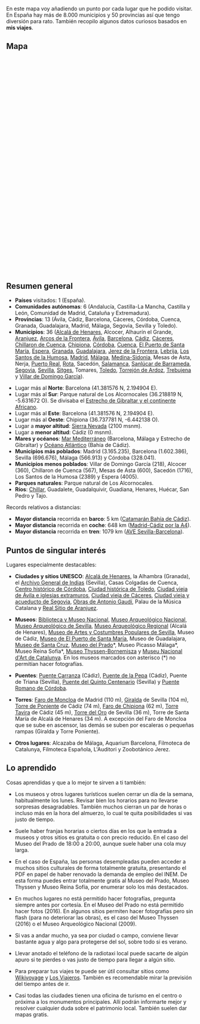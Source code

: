 {{headerleaflet|1=Viajes}}
{{vt|1=vuelta-a-espana/vuelta-a-espana|2=Vuelta a España}}

En este mapa voy añadiendo un punto por cada lugar que he podido visitar. En España hay más de 8.000 municipios y 50 provincias así que tengo diversión para rato. También recopilo algunos datos curiosos basados en '''mis viajes'''.

== Mapa ==

<div id="map" style="float: right;width: 100%;height: 600px;"></div>

<script type="text/javascript">
    // http://leafletjs.com/examples/custom-icons.html
    
    var places = [
        ["Alcalá de Henares", 40.482093, -3.367031], 
        ["Alcocer", 40.471111, -2.609722], 
        ["Alhaurín el Grande", 36.642119, -4.687833], 
        ["Aranjuez", 40.033333, -3.616666], 
        ["Arcos de la Frontera", 36.748294, -5.806313], 
        ["Ávila", 40.65, -4.683333], 
        ["Barcelona", 41.403076, 2.173695], 
        ["Cádiz", 36.529824, -6.292721], 
        ["Cáceres", 39.475111, -6.371400], 
        ["Chillaron de Cuenca", 40.10472, -2.22138], 
        ["Chipiona", 36.737781, -6.442138], 
        ["Córdoba", 37.877220, -4.778585], 
        ["Cuenca", 40.071666, -2.135], 
        ["El Puerto de Santa María", 36.598129, -6.223777], 
        ["Espera", 36.866667, -5.8], 
        ["Granada", 37.177050, -3.589184], 
        ["Guadalajara", 40.633056, -3.166667], 
        ["Jerez de la Frontera", 36.690360, -6.147455], 
        ["Lebrija", 36.918861, -6.084326], 
        ["Los Santos de la Humosa", 40.501948, -3.259705], 
        ["Madrid", 40.416957, -3.703478], 
        ["Málaga", 36.721217, -4.414778], 
        ["Medina-Sidonia", 36.457671, -5.927273], 
        ["Mesas de Asta", 36.788874, -6.171564], 
        ["Nerja", 36.772717, -3.880040], 
        ["Puerto Real", 36.529167, -6.191944], 
        ["Rota", 36.622863,-6.359959], 
        ["Sacedón", 40.48222, -2.73166], 
        ["Salamanca", 40.965, -5.663889], 
        ["Sanlúcar de Barrameda", 36.77888, -6.35388], 
        ["Segovia", 40.948, -4.1177], 
        ["Sevilla", 37.386128, -5.992103], 
        ["Sierra Nevada", 37.095596, -3.399980], 
        ["Sitges", 41.237124, 1.805857], 
        ["Toledo", 39.8603, -4.0175], 
        ["Tomares", 37.374252, -6.029259], 
        ["Torrejón de Ardoz", 40.45, -3.483056], 
        ["Trebujena", 36.869315, -6.176710], 
        ["Villar de Domingo García", 40.238333, -2.294166], 
    ];

    var map = L.map('map').setView([40.416957, -3.703478], 6);
    mapLink = 
        '<a href="https://openstreetmap.org">OpenStreetMap</a>';
    L.tileLayer(
        'https://{s}.tile.openstreetmap.org/{z}/{x}/{y}.png', {
        attribution: '&copy; ' + mapLink + ' Contributors',
        maxZoom: 12,
        }).addTo(map);

    for (var i = 0; i < places.length; i++) {
        marker = new L.marker([places[i][1],places[i][2]])
            //.bindPopup('<b>' + places[i][0] + '</b>' + '<br/><img src="' + places[i][3] + '"/ width="200px">')
            .bindPopup('<b>' + places[i][0] + '</b>')
            .addTo(map);
    }
    
    var aveSevBcnPoints = [
        new L.LatLng(37.391710, -5.975296), // Sevilla Santa Justa
        new L.LatLng(37.888387, -4.789574), // Córdoba Central
        new L.LatLng(38.691339, -4.111848), // Puertollano
        new L.LatLng(38.985508, -3.913386), // Ciudad Real Central
        new L.LatLng(40.406962, -3.691414), // Madrid
        new L.LatLng(41.658697, -0.911852), // Zaragoza Delicias
        new L.LatLng(41.620937, 0.633141), // Lleida
        new L.LatLng(41.192036, 1.272467), // Camp Tarragona
        new L.LatLng(41.379238, 2.140412), // Barcelona Sants
    ];
    var aveSevBcnLine = new L.Polyline(aveSevBcnPoints, { color: 'green', weight: 3, opacity: 0.5, smoothFactor: 1 });
    
    aveSevBcnLine.addTo(map);

</script>

{{clear}}

== Resumen general ==

* '''Países''' visitados: 1 (España).
* '''Comunidades autónomas''': 6 (Andalucía, Castilla-La Mancha, Castilla y León, Comunidad de Madrid, Cataluña y Extremadura).
* '''Provincias''': 13 (Ávila, Cádiz, Barcelona, Cáceres, Córdoba, Cuenca, Granada, Guadalajara, Madrid, Málaga, Segovia, Sevilla y Toledo).
* '''Municipios''': 36 ([https://www.flickr.com/photos/emijrp/collections/72157666100001405/ Alcalá de Henares], Alcocer, Alhaurín el Grande, [https://www.flickr.com/photos/emijrp/collections/72157673145473176/ Aranjuez], [https://www.flickr.com/photos/emijrp/collections/72157673847122774/ Arcos de la Frontera], [https://www.flickr.com/photos/emijrp/collections/72157669148531616/ Ávila], [https://www.flickr.com/photos/emijrp/collections/72157634580047584/ Barcelona], [https://www.flickr.com/photos/emijrp/collections/72157633642149931/ Cádiz], [https://www.flickr.com/photos/emijrp/sets/72157635695236126/ Cáceres], [https://www.flickr.com/photos/emijrp/sets/72157673592939706/ Chillaron de Cuenca], [https://www.flickr.com/photos/emijrp/sets/72157671659082181 Chipiona], [https://www.flickr.com/photos/emijrp/collections/72157666351052792/ Córdoba], [https://www.flickr.com/photos/emijrp/collections/72157674529445571/ Cuenca], [https://www.flickr.com/photos/emijrp/collections/72157633642136825/ El Puerto de Santa María], [https://www.flickr.com/photos/emijrp/sets/72157633950611807/ Espera], [https://www.flickr.com/photos/emijrp/collections/72157633952224634/ Granada], [https://www.flickr.com/photos/emijrp/collections/72157667313622253/ Guadalajara], [https://www.flickr.com/photos/emijrp/sets/72157633952354780/ Jerez de la Frontera], [https://www.flickr.com/photos/emijrp/sets/72157633950611823/ Lebrija], [https://www.flickr.com/photos/emijrp/sets/72157666455222020 Los Santos de la Humosa], [https://www.flickr.com/photos/emijrp/collections/72157634131100854/ Madrid], [https://www.flickr.com/photos/emijrp/collections/72157633950887134/ Málaga], [https://www.flickr.com/photos/emijrp/collections/72157673976297684/ Medina-Sidonia], Mesas de Asta, Nerja, [https://www.flickr.com/photos/emijrp/collections/72157674540518463/ Puerto Real], [https://www.flickr.com/photos/emijrp/sets/72157669418484293 Rota], Sacedón, [https://www.flickr.com/photos/emijrp/collections/72157678228878046/ Salamanca], [https://www.flickr.com/photos/emijrp/collections/72157676040900922/ Sanlúcar de Barrameda], [https://www.flickr.com/photos/emijrp/collections/72157668823984966/ Segovia], [https://www.flickr.com/photos/emijrp/collections/72157633677997362/ Sevilla], [https://www.flickr.com/photos/emijrp/sets/72157657665293425 Sitges], Tomares, [https://www.flickr.com/photos/emijrp/collections/72157668231760012/ Toledo], [https://www.flickr.com/photos/emijrp/collections/72157673374032966/ Torrejón de Ardoz], [https://www.flickr.com/photos/emijrp/sets/72157633950611813/ Trebujena] y [https://www.flickr.com/photos/emijrp/sets/72157670414471934/ Villar de Domingo García]).

* Lugar más al '''Norte''': Barcelona (41.381576 N, 2.194904 E).
* Lugar más al '''Sur''': Parque natural de Los Alcornocales (36.218819 N, -5.631672 O). Se divisaba el [https://www.flickr.com/photos/emijrp/sets/72157635682682494 Estrecho de Gibraltar y el continente Africano].
* Lugar más al '''Este''': Barcelona (41.381576 N, 2.194904 E).
* Lugar más al '''Oeste''': Chipiona (36.737781 N, -6.442138 O).
* Lugar a '''mayor altitud''': [https://www.flickr.com/photos/emijrp/sets/72157635756227563 Sierra Nevada] (2100 msnm).
* Lugar a '''menor altitud''': Cádiz (0 msnm).
* '''Mares y océanos''': [https://www.flickr.com/photos/emijrp/sets/72157635682682454 Mar Mediterráneo] (Barcelona, Málaga y Estrecho de Gibraltar) y [https://www.flickr.com/photos/emijrp/sets/72157635682682424 Océano Atlántico] (Bahía de Cádiz).
* '''Municipios más poblados''': Madrid (3.165.235), Barcelona (1.602.386), Sevilla (696.676), Málaga (566.913) y Córdoba (328.041).
* '''Municipios menos poblados''': Villar de Domingo García (218), Alcocer (360), Chillaron de Cuenca (567), Mesas de Asta (600), Sacedón (1716), Los Santos de la Humosa (2389) y Espera (4005).
* '''Parques naturales''': Parque natural de Los Alcornocales.
* '''Ríos''': [https://www.flickr.com/photos/emijrp/sets/72157646249161304 Chillar], Guadalete, Guadalquivir, Guadiana, Henares, Huécar, San Pedro y Tajo.

Records relativos a distancias:

<!--* '''Mayor distancia''' recorrida '''a pie''': 0 km-->
* '''Mayor distancia''' recorrida en '''barco''': 5 km ([https://www.flickr.com/search/?user_id=96396586%40N07&sort=date-taken-desc&text=catamaran&view_all=1 Catamarán Bahía de Cádiz]).
* '''Mayor distancia''' recorrida en '''coche''': 648 km ([https://www.flickr.com/photos/emijrp/sets/72157666413017526 Madrid-Cádiz por la A4]).
* '''Mayor distancia''' recorrida en '''tren''': 1079 km ([https://www.flickr.com/photos/emijrp/sets/72157634580849470 AVE Sevilla-Barcelona]).
<!--* '''Mayor distancia''' recorrida en '''avión''': 0 km-->

<!--
Clima y meteorología:
* '''Mayor temperatura''':
* '''Menor temperatura''':
* '''Mayor marea''': marea grande Cádiz
-->

== Puntos de singular interés ==

Lugares especialmente destacables:

* '''Ciudades y sitios UNESCO''': [https://www.flickr.com/photos/emijrp/collections/72157666100001405/ Alcalá de Henares],  la Alhambra (Granada),  el [https://www.flickr.com/photos/emijrp/sets/72157634357633140 Archivo General de Indias] (Sevilla), Casas Colgadas de Cuenca,  [https://www.flickr.com/photos/emijrp/sets/72157664195542144/ Centro histórico de Córdoba], [https://www.flickr.com/photos/emijrp/collections/72157668231760012/ Ciudad histórica de Toledo],  [https://www.flickr.com/photos/emijrp/sets/72157668802519852/ Ciudad vieja de Ávila e iglesias extramuros],  [https://www.flickr.com/photos/emijrp/sets/72157635695236126/ Ciudad vieja de Cáceres],  [https://www.flickr.com/photos/emijrp/sets/72157666349527594 Ciudad vieja y acueducto de Segovia],  [https://www.flickr.com/photos/emijrp/sets/72157635972571646 Obras de Antonio Gaudí],  Palau de la Música Catalana y [https://www.flickr.com/photos/emijrp/collections/72157673145473176/ Real Sitio de Aranjuez].

* '''Museos''': [https://www.flickr.com/photos/emijrp/sets/72157634131283036 Biblioteca y Museo Nacional],  [https://www.flickr.com/photos/emijrp/sets/72157634133013063 Museo Arqueológico Nacional],  [https://www.flickr.com/photos/emijrp/sets/72157635852744953 Museo Arqueológico de Sevilla],  [https://www.flickr.com/photos/emijrp/sets/72157665925760211 Museo Arqueológico Regional] (Alcalá de Henares),  [https://www.flickr.com/photos/emijrp/sets/72157635852753055 Museo de Artes y Costumbres Populares de Sevilla],  Museo de Cádiz,  [https://www.flickr.com/photos/emijrp/sets/72157633642770761 Museo de El Puerto de Santa María],  Museo de Guadalajara,  [https://www.flickr.com/photos/emijrp/sets/72157668264344651 Museo de Santa Cruz],  [https://www.flickr.com/photos/emijrp/sets/72157665373005181 Museo del Prado]*,  Museo Picasso Málaga*,  Museo Reina Sofía*,  [https://www.flickr.com/photos/emijrp/sets/72157666029468026 Museo Thyssen-Bornemisza] y  [https://www.flickr.com/photos/emijrp/sets/72157657439606391 Museu Nacional d'Art de Catalunya]. En los museos marcados con asterisco (*) no permitían hacer fotografías.

* '''Puentes''': [https://www.flickr.com/photos/emijrp/sets/72157635755630674 Puente Carranza] (Cádiz),  [https://www.flickr.com/photos/emijrp/sets/72157634164427324 Puente de la Pepa] (Cádiz),  Puente de Triana (Sevilla),  [https://www.flickr.com/photos/emijrp/sets/72157635695236086 Puente del Quinto Centenario] (Sevilla) y  [https://www.flickr.com/photos/emijrp/sets/72157665955395330 Puente Romano de Córdoba].

* '''Torres''': [https://www.flickr.com/photos/emijrp/sets/72157666180503792 Faro de Moncloa] de Madrid (110 m),  [https://www.flickr.com/photos/emijrp/sets/72157635855046793 Giralda] de Sevilla (104 m),  [https://www.flickr.com/photos/emijrp/sets/72157633946286318 Torre de Poniente] de Cádiz (74 m),  [https://www.flickr.com/search/?sort=date-taken-desc&safe_search=1&tags=farodechipiona&user_id=96396586%40N07&view_all=1 Faro de Chipiona] (62 m), [https://www.flickr.com/photos/emijrp/sets/72157657380041735 Torre Tavira] de Cádiz (45 m),  [https://www.flickr.com/photos/emijrp/sets/72157635853520373 Torre del Oro] de Sevilla (36 m),  Torre de Santa María de Alcalá de Henares (34 m). A excepción del Faro de Moncloa que se sube en ascensor, las demás se suben por escaleras o pequeñas rampas (Giralda y Torre Poniente).

* '''Otros lugares''': Alcazaba de Málaga, Aquarium Barcelona, Filmoteca de Catalunya, Filmoteca Española, L'Auditori y Zoobotánico Jerez.

<!-- bibliotecas y num volumenes -->

<!--
Otras experiencias a destacar, por ejemplo animales que he visto (básicamente en zoológicos y aquariums) y obras de arte contempladas en museos:

* '''Aquarium Barcelona''': 

* '''Museo del Prado'''
** '''Diego de Velázquez''': ''El triunfo de Baco'', ''La rendición de Breda'', ''Las Meninas''.
** '''El Bosco''': ''El jardín de las delicias''.
** '''Francisco de Goya''': ''Las majas'', ''Los fusilamientos del 3 de mayo'', las pinturas negras (''Saturno devorando a su hijo'', ''Riña a garrotazos'').
** '''Patinir''': ''El paso de la laguna Estigia''.
** '''Otros''': ''El Cardenal'' (Rafael), ''El triunfo de la muerte'' (Brueghel), ''Las tres Gracias'' (Rubens).

* '''Museo Thyssen-Bornemisza'''
** ...

* '''Museo Reina Sofía'''
** ...

* '''Zoobotánico Jerez''': cebras, elefante, jirafas.

-->

== Lo aprendido ==

Cosas aprendidas y que a lo mejor te sirven a ti también:

* Los museos y otros lugares turísticos suelen cerrar un día de la semana, habitualmente los lunes. Revisar bien los horarios para no llevarse sorpresas desagradables. También muchos cierran un par de horas o incluso más en la hora del almuerzo, lo cual te quita posibilidades si vas justo de tiempo.

* Suele haber franjas horarias o ciertos días en los que la entrada a museos y otros sitios es gratuita o con precio reducido. En el caso del Museo del Prado de 18:00 a 20:00, aunque suele haber una cola muy larga.
    
* En el caso de España, las personas desempleadas pueden acceder a muchos sitios culturales de forma totalmente gratuita, presentando el PDF en papel de haber renovado la demanda de empleo del INEM. De esta forma puedes entrar totalmente gratis al Museo del Prado, Museo Thyssen y Museo Reina Sofía, por enumerar solo los más destacados.
    
* En muchos lugares no está permitido hacer fotografías, pregunta siempre antes por cortesía. En el Museo del Prado no está permitido hacer fotos (2016). En algunos sitios permiten hacer fotografías pero sin flash (para no deteriorar las obras), es el caso del Museo Thyssen (2016) o el Museo Arqueológico Nacional (2009).
    
* Si vas a andar mucho, ya sea por ciudad o campo, conviene llevar bastante agua y algo para protegerse del sol, sobre todo si es verano.
    
* Llevar anotado el teléfono de la radiotaxi local puede sacarte de algún apuro si te pierdes o vas justo de tiempo para llegar a algún sitio.
    
* Para preparar tus viajes te puede ser útil consultar sitios como [https://es.wikivoyage.org Wikivoyage] y [http://www.losviajeros.com/foros.php Los Viajeros]. También es recomendable mirar la previsión del tiempo antes de ir.
    
* Casi todas las ciudades tienen una oficina de turismo en el centro o próxima a los monumentos principales. Allí podrán informarte mejor y resolver cualquier duda sobre el patrimonio local. También suelen dar mapas gratis.

<!--

De Andalucía me faltn las provincias de Huelva, Jaén y Almería.

* Dentro de España es fácil moverse si se está en zonas del centro, como Madrid
* El autobus es más barato que el tren
* Desde Madrid puede visitarse de interés que me falte: Salamanca, Burgos
* Islas: Las Canarias
* Volcanes: Las Canarias
* Desiertos: Almería
* Bosques: 

Ideas de excursiones desde Madrid http://www.losviajeros.com/Blogs.php?b=7196

* Lo más cercano es Portugal o Francia. También Andorra aunque no es Schengen.
* A partir de esos dos, lo próximo es Alemania, Suiza, Italia.
* Después Polonia, Rep. Checa, Hungría, Ucrania, Grecia.
* Después Rusia, Turquía.

Fuera ya de Europa... lo iré mirando...

-->

{{footer}}
